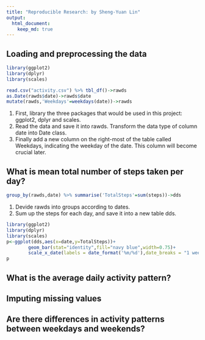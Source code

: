 ```yaml
---
title: "Reproducible Research: by Sheng-Yuan Lin"
output: 
  html_document:
    keep_md: true
---
```



## Loading and preprocessing the data
```r
library(ggplot2)
library(dplyr)
library(scales)

read.csv("activity.csv") %>% tbl_df()->rawds
as.Date(rawds$date)->rawds$date
mutate(rawds,'Weekdays'=weekdays(date))->rawds
```
1. First, library the three packages that would be used in this project: ggplot2, dplyr and scales. 
2. Read the data and save it into rawds. Transform the data type of column date into Date class. 
3. Finally add a new column on the right-most of the table called Weekdays, indicating the weekday of the date. This column will become crucial later.

## What is mean total number of steps taken per day?
```r
group_by(rawds,date) %>% summarise('TotalSteps'=sum(steps))->dds
```
1. Devide rawds into groups according to dates.
2. Sum up the steps for each day, and save it into a new table dds.

```r
library(ggplot2)
library(dplyr)
library(scales)
p<-ggplot(dds,aes(x=date,y=TotalSteps))+
        geom_bar(stat="identity",fill="navy blue",width=0.75)+
        scale_x_date(labels = date_format('%m/%d'),date_breaks = "1 week")
p
```

## What is the average daily activity pattern?



## Imputing missing values



## Are there differences in activity patterns between weekdays and weekends?
